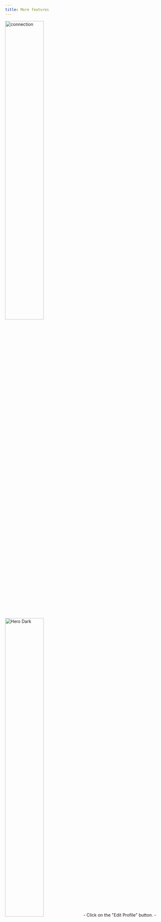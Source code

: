 ```yaml
---
title: More features
---
```




<Steps>
  <Step title="Edit Profile">
   <img
  className="block dark:hidden"
  src="/images/app-img/edit_profile.png" width="50%"
  alt="connection"
/>
<img
  className="hidden dark:block"
  src="/images/app-img/edit_profile.png" width="50%"
  alt="Hero Dark"
/>
   - Click on the "Edit Profile" button.
   - Update your basic profile details.




  </Step>

  
  <Step title="Change language">
   <img
  className="block dark:hidden"
  src="/images/app-img/change_language.png" width="50%"
  alt="connection"
/>
<img
  className="hidden dark:block"
  src="/images/app-img/change_language.png" width="50%"
  alt="Hero Dark"
/>
   - Access the settings menu: Look for the settings option in the application.
   - Select your language: Find the language list and choose your preferred language from the options available.

  </Step>

  <Step title="Text to speech">
   <img
  className="block dark:hidden"
  src="/images/app-img/texttospeech.png" width="50%"
  alt="connection"
/>
<img
  className="hidden dark:block"
  src="/images/app-img/texttospeech.png" width="50%"
  alt="Hero Dark"
/>
  - Select the text-to-speech option from the settings menu.
  - Turn on the option to enable voice-over assistance for reading the content when each transactions completed.
  </Step>
  <Step title="Hot sync">
   <img
  className="block dark:hidden"
  src="/images/app-img/hotsync.png" width="50%"
  alt="connection"
/>
<img
  className="hidden dark:block"
 src="/images/app-img/hotsync.png" width="50%"
  alt="Hero Dark"
/>
 - Once the device is successfully connected, return and click on 'Print Invoice' again.
 - The invoice will be printed successfully.

  </Step>


 

</Steps>






